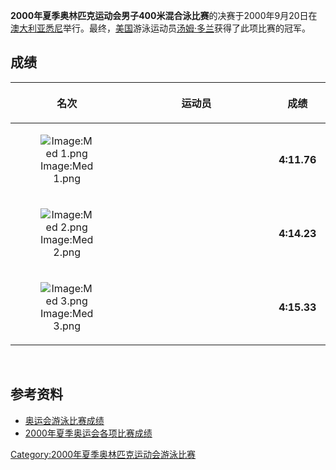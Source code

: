 {{2000年夏季奥林匹克运动会游泳比赛}}
'''2000年夏季奥林匹克运动会男子400米混合泳比赛'''的决赛于2000年9月20日在[[澳大利亚|澳大利亚]][[悉尼|悉尼]]举行。最终，[[美国|美国]]游泳运动员[[汤姆·多兰|汤姆·多兰]]获得了此项比赛的冠军。

==成绩==
{| bgcolor="#f7f8ff" cellpadding="3" cellspacing="0" border="1" style="font-size: 92%; border: gray solid 1,5px; border-collapse: collapse;"
|- bgcolor="#efefef"
! 名次
!align="center" style="width: 20em"|运动员
!align="center" style="width: 5em"|成绩
|-
|align="center"|[[Image:Med_1.png|Image:Med 1.png]]
|{{flagIOCathlete|[[汤姆·多兰|汤姆·多兰]]|USA|2000年夏季}}
|align="center"|'''4:11.76'''
|-
|align="center"|[[Image:Med_2.png|Image:Med 2.png]]
|{{flagIOCathlete|[[埃里克·芬特|埃里克·芬特]]|USA|2000年夏季}}
|align="center"|'''4:14.23'''
|-
|align="center"|[[Image:Med_3.png|Image:Med 3.png]]
|{{flagIOCathlete|[[柯尔蒂斯·迈登|柯尔蒂斯·迈登]]|CAN|2000年夏季}}
|align="center"|'''4:15.33'''
|}
<br>

==参考资料==
* [http://www.usaswimming.org/USASWeb/_Rainbow/2000%20Olympics/6491324e-f89a-428d-a3a5-72190602d288/2000_olympics_200mback_men.html 奥运会游泳比赛成绩] {{Wayback|url=http://www.usaswimming.org/USASWeb/_Rainbow/2000%20Olympics/6491324e-f89a-428d-a3a5-72190602d288/2000_olympics_200mback_men.html |date=20070930185441 }}
* [https://web.archive.org/web/20100606071339/http://www.schoolsports.com.cn/info/info.asp?info_ID=2814 2000年夏季奥运会各项比赛成绩]
[[Category:2000年夏季奥林匹克运动会游泳比赛|Category:2000年夏季奥林匹克运动会游泳比赛]]